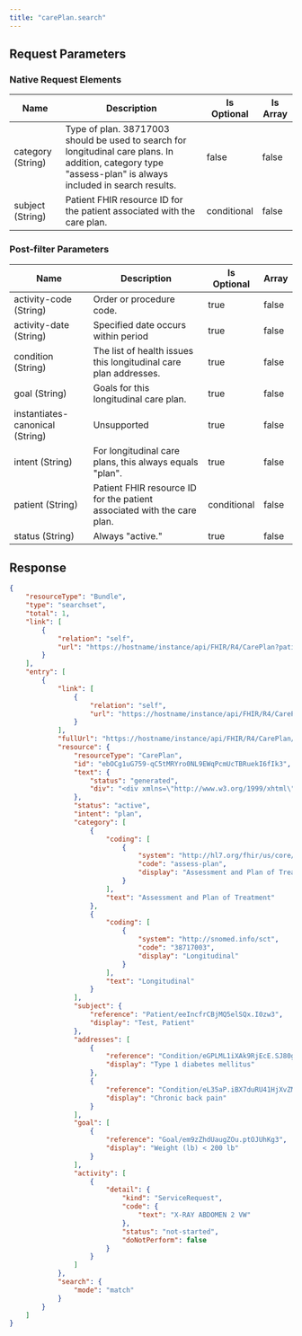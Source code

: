 ```yaml
---
title: "carePlan.search"
---
```


## Request Parameters

### Native Request Elements
| Name | Description | Is Optional | Is Array |
|------|-------------|-------------|-----------|
| category (String) | Type of plan. 38717003 should be used to search for longitudinal care plans. In addition, category type "assess-plan" is always included in search results. | false | false |
| subject (String) | Patient FHIR resource ID for the patient associated with the care plan. | conditional | false |

### Post-filter Parameters
| Name | Description | Is Optional | Array |
|------|-------------|----------|--------|
| activity-code (String) | Order or procedure code. | true | false |
| activity-date (String) | Specified date occurs within period | true | false |
| condition (String) | The list of health issues this longitudinal care plan addresses. | true | false |
| goal (String) | Goals for this longitudinal care plan. | true | false |
| instantiates-canonical (String) | Unsupported | true | false |
| intent (String) | For longitudinal care plans, this always equals "plan". | true | false |
| patient (String) | Patient FHIR resource ID for the patient associated with the care plan. | conditional | false |
| status (String) | Always "active." | true | false |

## Response

```json
{
    "resourceType": "Bundle",
    "type": "searchset",
    "total": 1,
    "link": [
        {
            "relation": "self",
            "url": "https://hostname/instance/api/FHIR/R4/CarePlan?patient=eeIncfrCBjMQ5elSQx.I0zw3&category=38717003"
        }
    ],
    "entry": [
        {
            "link": [
                {
                    "relation": "self",
                    "url": "https://hostname/instance/api/FHIR/R4/CarePlan/ebOCg1uG759-qC5tMRYro0NL9EWqPcmUcTBRuekI6fIk3"
                }
            ],
            "fullUrl": "https://hostname/instance/api/FHIR/R4/CarePlan/ebOCg1uG759-qC5tMRYro0NL9EWqPcmUcTBRuekI6fIk3",
            "resource": {
                "resourceType": "CarePlan",
                "id": "ebOCg1uG759-qC5tMRYro0NL9EWqPcmUcTBRuekI6fIk3",
                "text": {
                    "status": "generated",
                    "div": "<div xmlns=\"http://www.w3.org/1999/xhtml\"><h1>Active Problems</h1><ul><li>Type 1 diabetes mellitus</li><li>Chronic back pain</li></ul><h1>Goals</h1><ul><li>Weight (lb) &lt; 200 lb</li></ul><h1>Upcoming Procedure Orders</h1><table><tr><th>Procedure Order</th><th>Start</th><th>End</th><th>Status</th></tr><tr><td>X-RAY ABDOMEN 2 VW</td><td>N/A</td><td>N/A</td><td>Not Started</td></tr></table></div>"
                },
                "status": "active",
                "intent": "plan",
                "category": [
                    {
                        "coding": [
                            {
                                "system": "http://hl7.org/fhir/us/core/CodeSystem/careplan-category",
                                "code": "assess-plan",
                                "display": "Assessment and Plan of Treatment"
                            }
                        ],
                        "text": "Assessment and Plan of Treatment"
                    },
                    {
                        "coding": [
                            {
                                "system": "http://snomed.info/sct",
                                "code": "38717003",
                                "display": "Longitudinal"
                            }
                        ],
                        "text": "Longitudinal"
                    }
                ],
                "subject": {
                    "reference": "Patient/eeIncfrCBjMQ5elSQx.I0zw3",
                    "display": "Test, Patient"
                },
                "addresses": [
                    {
                        "reference": "Condition/eGPLML1iXAk9RjEcE.SJ80gBxuNRI9.YnRHlOxDzGryw3",
                        "display": "Type 1 diabetes mellitus"
                    },
                    {
                        "reference": "Condition/eL35aP.iBX7duRU41HjXvZM49E0L2NeP8eH9LiCtVR.Q3",
                        "display": "Chronic back pain"
                    }
                ],
                "goal": [
                    {
                        "reference": "Goal/em9zZhdUaugZOu.ptOJUhKg3",
                        "display": "Weight (lb) < 200 lb"
                    }
                ],
                "activity": [
                    {
                        "detail": {
                            "kind": "ServiceRequest",
                            "code": {
                                "text": "X-RAY ABDOMEN 2 VW"
                            },
                            "status": "not-started",
                            "doNotPerform": false
                        }
                    }
                ]
            },
            "search": {
                "mode": "match"
            }
        }
    ]
}
```

